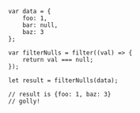 ```flow
var data = {
    foo: 1,
    bar: null,
    baz: 3
};

var filterNulls = filter((val) => {
    return val === null;
});

let result = filterNulls(data);

// result is {foo: 1, baz: 3}
// golly!
```
